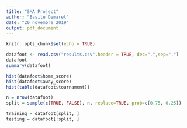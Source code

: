 ---
title: "SMA Project"
author: "Basile Demaret"
date: "20 novembre 2019"
output: pdf_document
---

```{r setup, include=FALSE}
knitr::opts_chunk$set(echo = TRUE)
```

```{r pressure, echo=FALSE}
datafoot <- read.csv("results.csv",header = TRUE, dec=".",sep=",")
datafoot
summary(datafoot)
```

```{r pressure, echo=FALSE}
hist(datafoot$home_score)
hist(datafoot$away_score)
hist(table(datafoot$tournament))
```


```{r pressure, echo=FALSE}
n = nrow(datafoot)
split = sample(c(TRUE, FALSE), n, replace=TRUE, prob=c(0.75, 0.25))

training = datafoot[split, ]
testing = datafoot[!split, ]
```